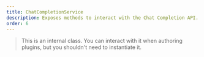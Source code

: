```yaml
---
title: ChatCompletionService
description: Exposes methods to interact with the Chat Completion API.
order: 6
---
```


> This is an internal class. You can interact with it when authoring plugins, but you shouldn't need to instantiate it.

<UnderConstruction path="classes/ChatCompletionService.html" />
